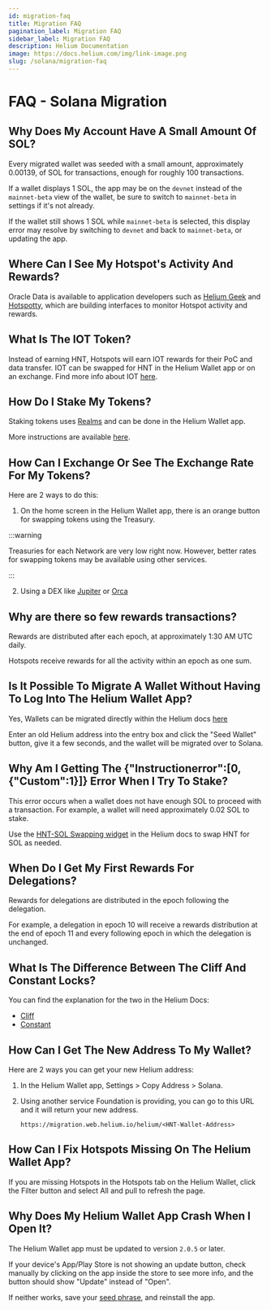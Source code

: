 ```yaml
---
id: migration-faq
title: Migration FAQ
pagination_label: Migration FAQ
sidebar_label: Migration FAQ
description: Helium Documentation
image: https://docs.helium.com/img/link-image.png
slug: /solana/migration-faq
---
```


# FAQ - Solana Migration

## Why Does My Account Have A Small Amount Of SOL?

Every migrated wallet was seeded with a small amount, approximately 0.00139, of SOL for
transactions, enough for roughly 100 transactions.

If a wallet displays 1 SOL, the app may be on the `devnet` instead of the `mainnet-beta` view of the
wallet, be sure to switch to `mainnet-beta` in settings if it's not already.

If the wallet still shows 1 SOL while `mainnet-beta` is selected, this display error may resolve by
switching to `devnet` and back to `mainnet-beta`, or updating the app.

## Where Can I See My Hotspot's Activity And Rewards?

Oracle Data is available to application developers such as [Helium Geek](https://heliumgeek.com/)
and [Hotspotty](https://app.hotspotty.net/), which are building interfaces to monitor Hotspot
activity and rewards.

## What Is The IOT Token?

Instead of earning HNT, Hotspots will earn IOT rewards for their PoC and data transfer. IOT can be
swapped for HNT in the Helium Wallet app or on an exchange. Find more info about IOT
[here](/iot-token).

## How Do I Stake My Tokens?

Staking tokens uses [Realms](https://realms.heliumvote.com/dao/hnt) and can be done in the Helium
Wallet app.

More instructions are available [here](/vote-escrow/realms/).

## How Can I Exchange Or See The Exchange Rate For My Tokens?

Here are 2 ways to do this:

1. On the home screen in the Helium Wallet app, there is an orange button for swapping tokens using
   the Treasury.

:::warning

Treasuries for each Network are very low right now. However, better rates for swapping tokens may be
available using other services.

:::

2. Using a DEX like [Jupiter](https://jup.ag) or [Orca](https://orca.so)

## Why are there so few rewards transactions?

Rewards are distributed after each epoch, at approximately 1:30 AM UTC daily.

Hotspots receive rewards for all the activity within an epoch as one sum.

## Is It Possible To Migrate A Wallet Without Having To Log Into The Helium Wallet App?

Yes, Wallets can be migrated directly within the Helium docs
[here](/solana/migration/exchange/#mapping-helium-wallets-to-solana-wallets)

Enter an old Helium address into the entry box and click the "Seed Wallet" button, give it a few
seconds, and the wallet will be migrated over to Solana.

## Why Am I Getting The {"Instructionerror":[0, {"Custom":1}]} Error When I Try To Stake?

This error occurs when a wallet does not have enough SOL to proceed with a transaction. For example,
a wallet will need approximately 0.02 SOL to stake.

Use the [HNT-SOL Swapping widget](/sol-token) in the Helium docs to swap HNT for SOL as needed.

## When Do I Get My First Rewards For Delegations?

Rewards for delegations are distributed in the epoch following the delegation.

For example, a delegation in epoch 10 will receive a rewards distribution at the end of epoch 11 and
every following epoch in which the delegation is unchanged.

## What Is The Difference Between The Cliff And Constant Locks?

You can find the explanation for the two in the Helium Docs:

- [Cliff](/vote-escrow/realms/#cliff)
- [Constant](/vote-escrow/realms/#constant)

## How Can I Get The New Address To My Wallet?

Here are 2 ways you can get your new Helium address:

1. In the Helium Wallet app, Settings > Copy Address > Solana.
2. Using another service Foundation is providing, you can go to this URL and it will return your new
   address.

   ```url
   https://migration.web.helium.io/helium/<HNT-Wallet-Address>
   ```

## How Can I Fix Hotspots Missing On The Helium Wallet App?

If you are missing Hotspots in the Hotspots tab on the Helium Wallet, click the Filter button and
select All and pull to refresh the page.

## Why Does My Helium Wallet App Crash When I Open It?

The Helium Wallet app must be updated to version `2.0.5` or later.

If your device's App/Play Store is not showing an update button, check manually by clicking on the
app inside the store to see more info, and the button should show "Update" instead of "Open".

If neither works, save your [seed phrase](/wallets/wallet-seed-phrase), and reinstall the app.
